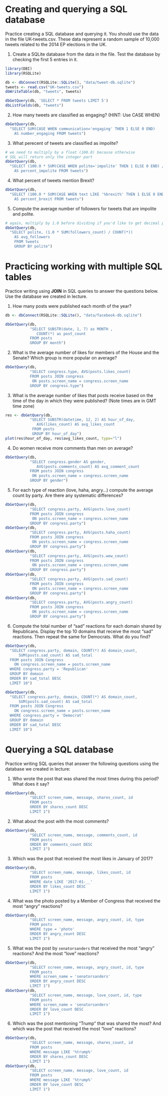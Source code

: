 # Creating and querying a SQL database

Practice creating a SQL database and querying it. You should use the data in the file UK-tweets.csv. These data represent a random sample of 10,000 tweets related to the 2014 EP elections in the UK.

1. Create a SQLite database from the data in the file. Test the database by checking the first 5 entries in it.

```r
library(DBI)
library(RSQLite)

db <- dbConnect(RSQLite::SQLite(), "data/tweet-db.sqlite")
tweets <- read.csv("UK-tweets.csv")
dbWriteTable(db, "tweets", tweets)

dbGetQuery(db, 'SELECT * FROM tweets LIMIT 5')
dbListFields(db, "tweets")
```

2. How many tweets are classified as engaging? (HINT: Use CASE WHEN)

```r
dbGetQuery(db, 
  "SELECT SUM(CASE WHEN communication='engaging' THEN 1 ELSE 0 END)  
    AS number_engaging FROM tweets")
```

3. What perecent of tweets are classified as impolite?

```r
# we need to multiply by a float (100.0) because otherwise 
# SQL will return only the integer part
dbGetQuery(db, 
  "SELECT (100.0 * SUM(CASE WHEN polite='impolite' THEN 1 ELSE 0 END) / COUNT(*)) 
    AS percent_impolite FROM tweets")
```

4. What percent of tweets mention Brexit?

```r
dbGetQuery(db, 
  "SELECT (100.0 * SUM(CASE WHEN text LIKE '%brexit%' THEN 1 ELSE 0 END) / COUNT(*)) 
    AS percent_brexit FROM tweets")
```


5. Compute the average number of followers for tweets that are impolite and polite.

```r
# again, multiply by 1.0 before dividing if you'd like to get decimal points
dbGetQuery(db, 
  "SELECT polite, (1.0 * SUM(followers_count) / COUNT(*)) 
    AS avg_followers 
    FROM tweets
    GROUP BY polite")
```

# Practicing working with multiple SQL tables

Practice writing using **JOIN** in SQL queries to answer the questions below. Use the database we created in lecture.

1. How many posts were published each month of the year?

```r
db <- dbConnect(RSQLite::SQLite(), "data/facebook-db.sqlite")

dbGetQuery(db, 
           "SELECT SUBSTR(date, 1, 7) as MONTH , 
              COUNT(*) as post_count
           FROM posts
           GROUP BY month")
```

2. What is the average number of likes for members of the House and the Senate? Which group is more popular on average?

```r
dbGetQuery(db, 
           "SELECT congress.type, AVG(posts.likes_count)
           FROM posts JOIN congress
            ON posts.screen_name = congress.screen_name
           GROUP BY congress.type")
```

3. What is the average number of likes that posts receive based on the time of the day in which they were published? (Note times are in GMT time zone)

```r
res <- dbGetQuery(db,
           "SELECT SUBSTR(datetime, 12, 2) AS hour_of_day, 
              AVG(likes_count) AS avg_likes_count
            FROM posts
            GROUP BY hour_of_day")
plot(res$hour_of_day, res$avg_likes_count, type="l")
```

4. Do women receive more comments than men on average?

```r
dbGetQuery(db,
           "SELECT congress.gender AS gender,
              AVG(posts.comments_count) AS avg_comment_count 
           FROM posts JOIN congress
            ON posts.screen_name = congress.screen_name
           GROUP BY gender")
```

5. For each type of reaction (love, haha, angry...) compute the average count by party. Are there any systematic differences?

```r
dbGetQuery(db, 
           "SELECT congress.party, AVG(posts.love_count)
           FROM posts JOIN congress
            ON posts.screen_name = congress.screen_name
           GROUP BY congress.party")
dbGetQuery(db, 
           "SELECT congress.party, AVG(posts.haha_count)
           FROM posts JOIN congress
            ON posts.screen_name = congress.screen_name
           GROUP BY congress.party")
dbGetQuery(db, 
           "SELECT congress.party, AVG(posts.wow_count)
           FROM posts JOIN congress
            ON posts.screen_name = congress.screen_name
           GROUP BY congress.party")
dbGetQuery(db, 
           "SELECT congress.party, AVG(posts.sad_count)
           FROM posts JOIN congress
            ON posts.screen_name = congress.screen_name
           GROUP BY congress.party")
dbGetQuery(db, 
           "SELECT congress.party, AVG(posts.angry_count)
           FROM posts JOIN congress
            ON posts.screen_name = congress.screen_name
           GROUP BY congress.party")
```

6. Compute the total number of "sad" reactions for each domain shared by Republicans. Display the top 10 domains that receive the most "sad" reactions. Then repeat the same for Democrats. What do you find?

```r
dbGetQuery(db, 
  "SELECT congress.party, domain, COUNT(*) AS domain_count,
      SUM(posts.sad_count) AS sad_total
  FROM posts JOIN Congress
    ON congress.screen_name = posts.screen_name
  WHERE congress.party = 'Republican'
  GROUP BY domain
  ORDER BY sad_total DESC
  LIMIT 10")

dbGetQuery(db, 
  "SELECT congress.party, domain, COUNT(*) AS domain_count,
      SUM(posts.sad_count) AS sad_total
  FROM posts JOIN Congress
    ON congress.screen_name = posts.screen_name
  WHERE congress.party = 'Democrat'
  GROUP BY domain
  ORDER BY sad_total DESC
  LIMIT 10")

```


# Querying a SQL database

Practice writing SQL queries that answer the following questions using the database we created in lecture:

1. Who wrote the post that was shared the most times during this period? What does it say?

```r

dbGetQuery(db, 
           "SELECT screen_name, message, shares_count, id
           FROM posts
           ORDER BY shares_count DESC
           LIMIT 1")
```

2. What about the post with the most comments?

```r
dbGetQuery(db, 
           "SELECT screen_name, message, comments_count, id
           FROM posts
           ORDER BY comments_count DESC
           LIMIT 1")
```

3. Which was the post that received the most likes in January of 2017?

```r
dbGetQuery(db, 
           "SELECT screen_name, message, likes_count, id
           FROM posts
           WHERE date LIKE '2017-01-__'
           ORDER BY likes_count DESC
           LIMIT 1")
```

4. What was the photo posted by a Member of Congress that received the most "angry" reactions?

```r
dbGetQuery(db, 
           "SELECT screen_name, message, angry_count, id, type
           FROM posts
           WHERE type = 'photo'
           ORDER BY angry_count DESC
           LIMIT 1")
```

5. What was the post by `senatorsanders` that received the most "angry" reactions? And the most "love" reactions?

```r
dbGetQuery(db, 
           "SELECT screen_name, message, angry_count, id, type
           FROM posts
           WHERE screen_name = 'senatorsanders'
           ORDER BY angry_count DESC
           LIMIT 1")
dbGetQuery(db, 
           "SELECT screen_name, message, love_count, id, type
           FROM posts
           WHERE screen_name = 'senatorsanders'
           ORDER BY love_count DESC
           LIMIT 1")
```

6. Which was the post mentioning "Trump" that was shared the most? And which was the post that received the most "love" reactions?

```r
dbGetQuery(db, 
           "SELECT screen_name, message, shares_count, id
           FROM posts
           WHERE message LIKE '%trump%'
           ORDER BY shares_count DESC
           LIMIT 1")
dbGetQuery(db, 
           "SELECT screen_name, message, love_count, id
           FROM posts
           WHERE message LIKE '%trump%'
           ORDER BY love_count DESC
           LIMIT 1")
```





